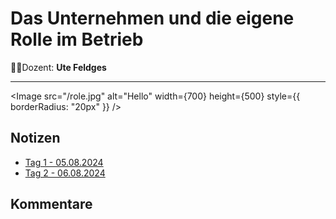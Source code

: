 
# **Das Unternehmen und die eigene Rolle im Betrieb**

🧑‍🏫Dozent: **Ute Feldges**

---


<Image
  src="/role.jpg"
  alt="Hello"
  width={700}
  height={500}
  style={{ borderRadius: "20px" }}
/>
## Notizen

- [Tag 1 - 05.08.2024](LF01/tag1.mdx)
- [Tag 2 - 06.08.2024](LF01/tag2.mdx)

## Kommentare

<br />
<br />

<Comments />
